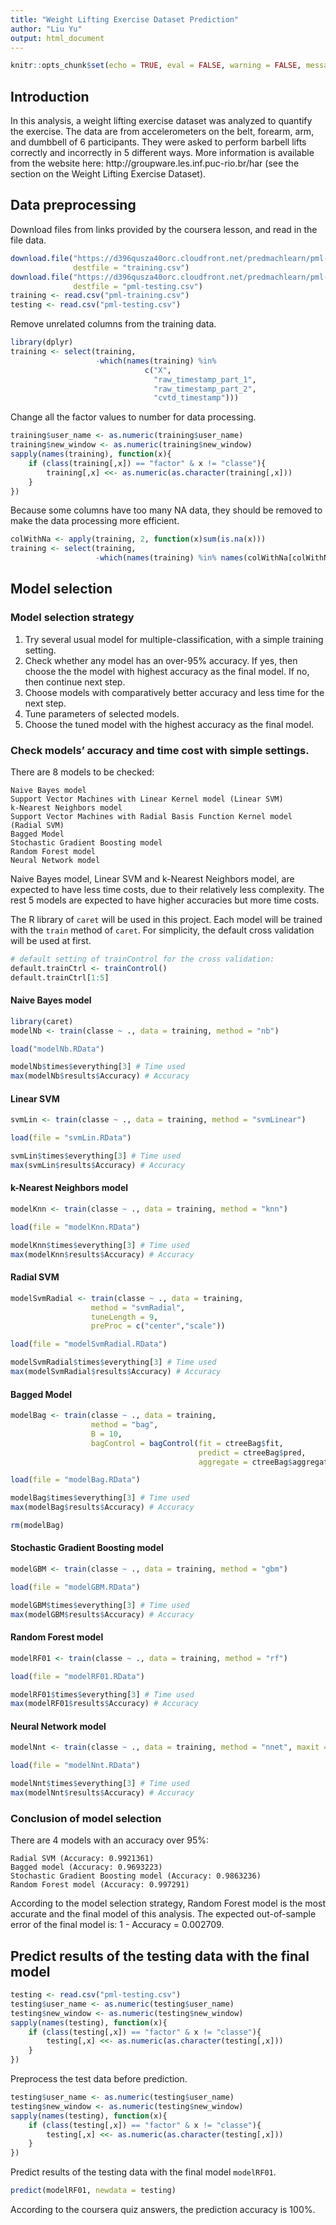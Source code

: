 ```yaml
---
title: "Weight Lifting Exercise Dataset Prediction"
author: "Liu Yu"
output: html_document
---
```


```r
knitr::opts_chunk$set(echo = TRUE, eval = FALSE, warning = FALSE, message = FALSE)
```

## Introduction
In this analysis, a weight lifting exercise dataset was analyzed to quantify the exercise. The data are from accelerometers on the belt, forearm, arm, and dumbbell of 6 participants. They were asked to perform barbell lifts correctly and incorrectly in 5 different ways. More information is available from the website here: http://groupware.les.inf.puc-rio.br/har (see the section on the Weight Lifting Exercise Dataset).

## Data preprocessing
Download files from links provided by the coursera lesson, and read in the file data.
```r
download.file("https://d396qusza40orc.cloudfront.net/predmachlearn/pml-training.csv",
              destfile = "training.csv")
download.file("https://d396qusza40orc.cloudfront.net/predmachlearn/pml-testing.csv", 
              destfile = "pml-testing.csv")
training <- read.csv("pml-training.csv")
testing <- read.csv("pml-testing.csv")
```
Remove unrelated columns from the training data.
```r
library(dplyr)
training <- select(training, 
                   -which(names(training) %in% 
                              c("X",
                                "raw_timestamp_part_1",
                                "raw_timestamp_part_2",
                                "cvtd_timestamp")))
```
Change all the factor values to number for data processing.
```r
training$user_name <- as.numeric(training$user_name)
training$new_window <- as.numeric(training$new_window)
sapply(names(training), function(x){
    if (class(training[,x]) == "factor" & x != "classe"){
        training[,x] <<- as.numeric(as.character(training[,x]))
    }
})
```
Because some columns have too many NA data, they should be removed to make the data processing more efficient.
```r
colWithNa <- apply(training, 2, function(x)sum(is.na(x)))
training <- select(training, 
                   -which(names(training) %in% names(colWithNa[colWithNa > 0])))
```

## Model selection
### Model selection strategy

1) Try several usual model for multiple-classification, with a simple training setting.
2) Check whether any model has an over-95% accuracy. If yes, then choose the the model with highest accuracy as the final model. If no, then continue next step.
3) Choose models with comparatively better accuracy and less time for the next step.
4) Tune parameters of selected models.
5) Choose the tuned model with the highest accuracy as the final model.

### Check models' accuracy and time cost with simple settings.

There are 8 models to be checked:

	Naive Bayes model
	Support Vector Machines with Linear Kernel model (Linear SVM)
	k-Nearest Neighbors model
	Support Vector Machines with Radial Basis Function Kernel model (Radial SVM)
	Bagged Model
	Stochastic Gradient Boosting model
	Random Forest model
	Neural Network model

Naive Bayes model, Linear SVM and k-Nearest Neighbors model, are expected to have less time costs, due to their relatively less complexity. The rest 5 models are expected to have higher accuracies but more time costs.

The R library of ```caret``` will be used in this project. Each model will be trained with the ```train``` method of ```caret```. For simplicity, the default cross validation will be used at first.
```r
# default setting of trainControl for the cross validation:
default.trainCtrl <- trainControl()
default.trainCtrl[1:5]
```

#### Naive Bayes model
```r
library(caret)
modelNb <- train(classe ~ ., data = training, method = "nb")
```
```r
load("modelNb.RData")
```
```r
modelNb$times$everything[3] # Time used
max(modelNb$results$Accuracy) # Accuracy
```
#### Linear SVM
```r
svmLin <- train(classe ~ ., data = training, method = "svmLinear")
```
```r
load(file = "svmLin.RData")
```
```r
svmLin$times$everything[3] # Time used
max(svmLin$results$Accuracy) # Accuracy
```
#### k-Nearest Neighbors model
```r
modelKnn <- train(classe ~ ., data = training, method = "knn")
```
```r
load(file = "modelKnn.RData")
```
```r
modelKnn$times$everything[3] # Time used
max(modelKnn$results$Accuracy) # Accuracy
```
#### Radial SVM
```r
modelSvmRadial <- train(classe ~ ., data = training,
                  method = "svmRadial",
                  tuneLength = 9,
                  preProc = c("center","scale"))
```
```r
load(file = "modelSvmRadial.RData")
```
```r
modelSvmRadial$times$everything[3] # Time used
max(modelSvmRadial$results$Accuracy) # Accuracy
```
#### Bagged Model
```r
modelBag <- train(classe ~ ., data = training,
                  method = "bag",
                  B = 10,
                  bagControl = bagControl(fit = ctreeBag$fit,
                                          predict = ctreeBag$pred,
                                          aggregate = ctreeBag$aggregate))
```
```r
load(file = "modelBag.RData")
```
```r
modelBag$times$everything[3] # Time used
max(modelBag$results$Accuracy) # Accuracy
```
```r
rm(modelBag)
```
#### Stochastic Gradient Boosting model
```r
modelGBM <- train(classe ~ ., data = training, method = "gbm")
```
```r
load(file = "modelGBM.RData")
```
```r
modelGBM$times$everything[3] # Time used
max(modelGBM$results$Accuracy) # Accuracy
```
#### Random Forest model
```r
modelRF01 <- train(classe ~ ., data = training, method = "rf")
```
```r
load(file = "modelRF01.RData")
```
```r
modelRF01$times$everything[3] # Time used
max(modelRF01$results$Accuracy) # Accuracy
```
#### Neural Network model
```r
modelNnt <- train(classe ~ ., data = training, method = "nnet", maxit = 4000)
```
```r
load(file = "modelNnt.RData")
```
```r
modelNnt$times$everything[3] # Time used
max(modelNnt$results$Accuracy) # Accuracy
```

### Conclusion of model selection
There are 4 models with an accuracy over 95%:

    Radial SVM (Accuracy: 0.9921361)
    Bagged model (Accuracy: 0.9693223)
    Stochastic Gradient Boosting model (Accuracy: 0.9863236)
    Random Forest model (Accuracy: 0.997291)

According to the model selection strategy, Random Forest model is the most accurate and the final model of this analysis.
The expected out-of-sample error of the final model is: 1 - Accuracy = 0.002709.

## Predict results of the testing data with the final model
```r
testing <- read.csv("pml-testing.csv")
testing$user_name <- as.numeric(testing$user_name)
testing$new_window <- as.numeric(testing$new_window)
sapply(names(testing), function(x){
    if (class(testing[,x]) == "factor" & x != "classe"){
        testing[,x] <<- as.numeric(as.character(testing[,x]))
    }
})
```
Preprocess the test data before prediction.
```r
testing$user_name <- as.numeric(testing$user_name)
testing$new_window <- as.numeric(testing$new_window)
sapply(names(testing), function(x){
    if (class(testing[,x]) == "factor" & x != "classe"){
        testing[,x] <<- as.numeric(as.character(testing[,x]))
    }
})
```

Predict results of the testing data with the final model ```modelRF01```.
```r
predict(modelRF01, newdata = testing)
```
According to the coursera quiz answers, the prediction accuracy is 100%.